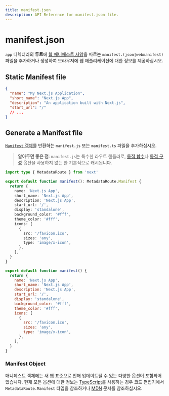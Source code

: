 ```yaml
---
title: manifest.json
description: API Reference for manifest.json file.
---
```


# manifest.json

`app` 디렉터리의 **루트**에 [웹 매니페스트 사양](https://developer.mozilla.org/docs/Web/Manifest)을 따르는 `manifest.(json|webmanifest)` 파일을 추가하거나 생성하여 브라우저에 웹 애플리케이션에 대한 정보를 제공하십시오.

## Static Manifest file

```json filename="app/manifest.json | app/manifest.webmanifest"
{
  "name": "My Next.js Application",
  "short_name": "Next.js App",
  "description": "An application built with Next.js",
  "start_url": "/"
  // ...
}
```

## Generate a Manifest file

[`Manifest` 객체](#manifest-object)를 반환하는 `manifest.js` 또는 `manifest.ts` 파일을 추가하십시오.

> **알아두면 좋은 점**: `manifest.js`는 특수한 라우트 핸들러로, [동적 함수](/docs/app/building-your-application/caching#dynamic-functions)나 [동적 구성](/docs/app/building-your-application/caching#segment-config-options) 옵션을 사용하지 않는 한 기본적으로 캐시됩니다.

```ts filename="app/manifest.ts" switcher
import type { MetadataRoute } from 'next'

export default function manifest(): MetadataRoute.Manifest {
  return {
    name: 'Next.js App',
    short_name: 'Next.js App',
    description: 'Next.js App',
    start_url: '/',
    display: 'standalone',
    background_color: '#fff',
    theme_color: '#fff',
    icons: [
      {
        src: '/favicon.ico',
        sizes: 'any',
        type: 'image/x-icon',
      },
    ],
  }
}
```

```js filename="app/manifest.js" switcher
export default function manifest() {
  return {
    name: 'Next.js App',
    short_name: 'Next.js App',
    description: 'Next.js App',
    start_url: '/',
    display: 'standalone',
    background_color: '#fff',
    theme_color: '#fff',
    icons: [
      {
        src: '/favicon.ico',
        sizes: 'any',
        type: 'image/x-icon',
      },
    ],
  }
}
```

### Manifest Object

매니페스트 객체에는 새 웹 표준으로 인해 업데이트될 수 있는 다양한 옵션이 포함되어 있습니다. 현재 모든 옵션에 대한 정보는 [TypeScript](https://nextjs.org/docs/app/building-your-application/configuring/typescript#typescript-plugin)를 사용하는 경우 코드 편집기에서 `MetadataRoute.Manifest` 타입을 참조하거나 [MDN](https://developer.mozilla.org/docs/Web/Manifest) 문서를 참조하십시오.
